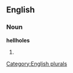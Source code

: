 
==English==

===Noun===
'''hellholes'''

# {{plural of|[[hellhole]]}}

[[Category:English plurals]]